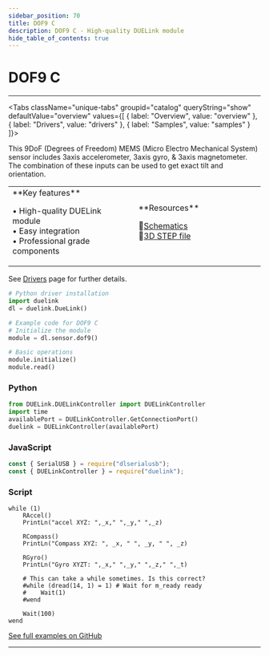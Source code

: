 ```yaml
---
sidebar_position: 70
title: DOF9 C
description: DOF9 C - High-quality DUELink module
hide_table_of_contents: true
---
```



# DOF9 C

<ImageSection 
  product="sedof9-c"
  tagline="9DoF MEMS Sensor"
/>

---

<Tabs className="unique-tabs" groupid="catalog" queryString="show" defaultValue="overview"
  values={[
    {
        label: "Overview",
        value: "overview"
    },
    {
        label: "Drivers",
        value: "drivers"
    },
    {
        label: "Samples",
        value: "samples"
    }
]}>

<TabItem value="overview">

This 9DoF (Degrees of Freedom) MEMS (Micro Electro Mechanical System) sensor includes 3axis accelerometer, 3axis gyro, & 3axis magnetometer. The combination of these inputs can be used to get exact tilt and orientation.

<table><td width='50%'>
**Key features**

• High-quality DUELink module<br/>
• Easy integration<br/>
• Professional grade components<br/>

</td><td width='50%'>
**Resources**
 
📄[Schematics](/sch/gdl-sedof9-c.pdf)<br/>
🔩[3D STEP file](/3d/gdl-sedof9-c.step)<br/>
</td></table>

</TabItem>

<TabItem value="drivers">

See [Drivers](/docs/engine/drivers) page for further details.

```python
# Python driver installation
import duelink
dl = duelink.DueLink()

# Example code for DOF9 C
# Initialize the module
module = dl.sensor.dof9()

# Basic operations
module.initialize()
module.read()
```

</TabItem>

<TabItem value="samples">

### Python

```python
from DUELink.DUELinkController import DUELinkController
import time
availablePort = DUELinkController.GetConnectionPort()
duelink = DUELinkController(availablePort)
```

### JavaScript

```javascript
const { SerialUSB } = require("dlserialusb");
const { DUELinkController } = require("duelink");
```

### Script

```basic
while (1)  
    RAccel()
    PrintLn("accel XYZ: ",_x," ",_y," ",_z)
    
    RCompass()
    PrintLn("Compass XYZ: ", _x, " ", _y, " ", _z)
    
    RGyro()
    PrintLn("Gyro XYZT: ",_x," ",_y," ",_z," ",_t)
    
    # This can take a while sometimes. Is this correct?
    #while (dread(14, 1) = 1) # Wait for m_ready ready
    #    Wait(1)
    #wend
    
    Wait(100)    
wend

```

[See full examples on GitHub](https://github.com/ghi-electronics/duelink-website/tree/main/static/code/samples)

</TabItem>

</Tabs>

---

<OrderSection
    product="DUELink DOF9 C"
    partnumber="GDL-SEDOF9-C"
    price="$19.99"
/>
